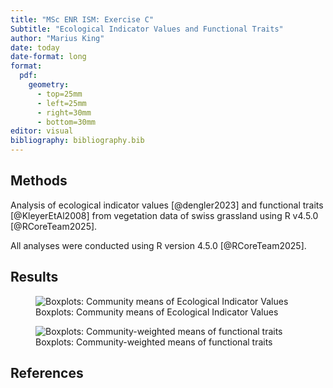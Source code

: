```yaml
---
title: "MSc ENR ISM: Exercise C"
Subtitle: "Ecological Indicator Values and Functional Traits"
author: "Marius King"
date: today
date-format: long
format: 
  pdf:
    geometry:
      - top=25mm
      - left=25mm
      - right=30mm
      - bottom=30mm
editor: visual
bibliography: bibliography.bib
---
```


## Methods

Analysis of ecological indicator values [@dengler2023] and functional traits [@KleyerEtAl2008] from vegetation data of swiss grassland using R v4.5.0 [@RCoreTeam2025].

All analyses were conducted using R version 4.5.0 [@RCoreTeam2025].

## Results

![Boxplots: Community means of Ecological Indicator Values](plot_eiv_unweighted.jpg){#fig-eiv_unweighted}


![Boxplots: Community-weighted means of functional traits](plot_traits_cwm.jpg){#fig-traits_cwm}

## References

::: {#refs}
:::
